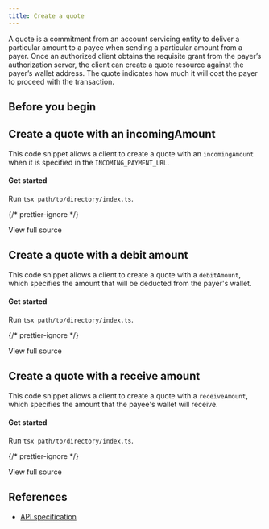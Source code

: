 ```yaml
---
title: Create a quote
---
```



A quote is a commitment from an account servicing entity to deliver a particular amount to a payee when sending a particular amount from a payer. Once an authorized client obtains the requisite grant from the payer’s authorization server, the client can create a quote resource against the payer’s wallet address. The quote indicates how much it will cost the payer to proceed with the transaction.

## Before you begin

<Begin />

## Create a quote with an incomingAmount

This code snippet allows a client to create a quote with an `incomingAmount` when it is specified in the `INCOMING_PAYMENT_URL`.

<Tabs>
<TabItem label='TypeScript'>
<Ts />

#### Get started

<ChunkedSnippet
  source='https://raw.githubusercontent.com/interledger/open-payments-snippets/main/quote/quote-create.ts'
  chunk='1'
/>

<ChunkedSnippet
  source='https://raw.githubusercontent.com/interledger/open-payments-snippets/main/quote/quote-create.ts'
  chunk='2'
/>

<ChunkedSnippet
  source='https://raw.githubusercontent.com/interledger/open-payments-snippets/main/quote/quote-create.ts'
  chunk='3'
/>

<ChunkedSnippet
  source='https://raw.githubusercontent.com/interledger/open-payments-snippets/main/quote/quote-create.ts'
  chunk='4'
/>

Run `tsx path/to/directory/index.ts`.

{/* prettier-ignore */}
<p>
  <LinkOut href='https://github.com/interledger/open-payments-snippets/blob/main/quote/quote-create.ts'>View full source</LinkOut>
</p>

</TabItem>
</Tabs>

## Create a quote with a debit amount

This code snippet allows a client to create a quote with a `debitAmount`, which specifies the amount that will be deducted from the payer's wallet.

<Tabs>
<TabItem label='TypeScript'>
<Ts />

#### Get started

<ChunkedSnippet
  source='https://raw.githubusercontent.com/interledger/open-payments-snippets/main/quote/quote-create-debit-amount.ts'
  chunk='1'
/>

<ChunkedSnippet
  source='https://raw.githubusercontent.com/interledger/open-payments-snippets/main/quote/quote-create-debit-amount.ts'
  chunk='2'
/>

<ChunkedSnippet
  source='https://raw.githubusercontent.com/interledger/open-payments-snippets/main/quote/quote-create-debit-amount.ts'
  chunk='3'
/>

<ChunkedSnippet
  source='https://raw.githubusercontent.com/interledger/open-payments-snippets/main/quote/quote-create-debit-amount.ts'
  chunk='4'
/>

<ChunkedSnippet
  source='https://raw.githubusercontent.com/interledger/open-payments-snippets/main/quote/quote-create-debit-amount.ts'
  chunk='5'
/>

Run `tsx path/to/directory/index.ts`.

{/* prettier-ignore */}
<p>
  <LinkOut href='https://github.com/interledger/open-payments-snippets/blob/main/quote/quote-create-debit-amount.ts'>View full source</LinkOut>
</p>

</TabItem>
</Tabs>

## Create a quote with a receive amount

This code snippet allows a client to create a quote with a `receiveAmount`, which specifies the amount that the payee's wallet will receive.

<Tabs>
<TabItem label='TypeScript'>
<Ts />

#### Get started

<ChunkedSnippet
  source='https://raw.githubusercontent.com/interledger/open-payments-snippets/main/quote/quote-create-receive-amount.ts'
  chunk='1'
/>

<ChunkedSnippet
  source='https://raw.githubusercontent.com/interledger/open-payments-snippets/main/quote/quote-create-receive-amount.ts'
  chunk='2'
/>

<ChunkedSnippet
  source='https://raw.githubusercontent.com/interledger/open-payments-snippets/main/quote/quote-create-receive-amount.ts'
  chunk='3'
/>

<ChunkedSnippet
  source='https://raw.githubusercontent.com/interledger/open-payments-snippets/main/quote/quote-create-receive-amount.ts'
  chunk='4'
/>

<ChunkedSnippet
  source='https://raw.githubusercontent.com/interledger/open-payments-snippets/main/quote/quote-create-receive-amount.ts'
  chunk='5'
/>

Run `tsx path/to/directory/index.ts`.

{/* prettier-ignore */}
<p>
  <LinkOut href='https://github.com/interledger/open-payments-snippets/blob/main/quote/quote-create-receive-amount.ts'>View full source</LinkOut>
</p>

</TabItem>
</Tabs>

## References

- [API specification](/apis/resource-server/operations/create-quote)
